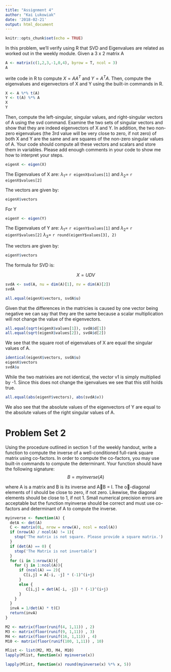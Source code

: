 ```yaml
---
title: "Assignment 4"
author: "Kai Lukowiak"
date: '2018-02-21'
output: html_document
---
```


```r
knitr::opts_chunk$set(echo = TRUE)
```


In this problem, we'll verify using R that SVD and Eigenvalues are related as worked
out in the weekly module. Given a 3 x 2 matrix A

```r
A <- matrix(c(1,2,3,-1,0,4), byrow = T, ncol = 3)
A
```

write code in R to compute $X = AA^T$ and $Y = A^TA$. Then, compute the eigenvalues
and eigenvectors of X and Y using the built-in commands in R.

```r
X <- A %*% t(A)
Y <- t(A) %*% A
X
Y
```

Then, compute the left-singular, singular values, and right-singular vectors of A using
the svd command. Examine the two sets of singular vectors and show that they are indeed
eigenvectors of X and Y. In addition, the two non-zero eigenvalues (the 3rd value will
be very close to zero, if not zero) of both X and Y are the same and are squares of the
non-zero singular values of A.
Your code should compute all these vectors and scalars and store them in variables.
Please add enough comments in your code to show me how to interpret your steps.
```r
eigenX <- eigen(X)
```
The Eigenvalues of X are: $\lambda_1 =$ `r eigenX$values[1]` and $\lambda_2 =$ `r eigenX$values[2]`

The vectors are given by: 
```r
eigenX$vectors
```


For Y
```r
eigenY <- eigen(Y)
```

The Eigenvalues of Y are: $\lambda_1 =$ `r eigenY$values[1]` and $\lambda_2 =$ `r eigenY$values[2]`  $\lambda_3 =$ `r round(eigenY$values[3], 2)`

The vectors are given by: 
```r
eigenY$vectors
```

The formula for SVD is:

$$ X = UDV$$
```r
svdA <- svd(A, nu = dim(A)[1], nv = dim(A)[2]) 
svdA
```

```r
all.equal(eigenX$vectors, svdA$u)
```
Given that the differences in the matricies is caused by one vector being negative we can say that they are the same because a scalar multiplication will not change the value of the eigenvectors.

```r
all.equal(sqrt(eigenX$values[1]), svdA$d[1])
all.equal(sqrt(eigenX$values[2]), svdA$d[2])
```
We see that the square root of eigenvalues of X are equal the singular values of A. 

```r
identical(eigenX$vectors, svdA$u)
eigenX$vectors
svdA$u
```

While the two matrixies are not identical, the vector v1 is simply multiplied by -1. Since this does not change the igenvalues we see that this still holds true. 

```r
all.equal(abs(eigenY$vectors), abs(svdA$v))
```

We also see that the absolute values of the eigenvectors of Y are equal to the absolute values of the right singular values of A. 


# Problem Set 2
Using the procedure outlined in section 1 of the weekly handout, write a function to
compute the inverse of a well-conditioned full-rank square matrix using co-factors. In order
to compute the co-factors, you may use built-in commands to compute the determinant.
Your function should have the following signature:
$$B = myinverse(A)$$

where A is a matrix and B is its inverse and AB = I. The o-diagonal elements of I
should be close to zero, if not zero. Likewise, the diagonal elements should be close to 1, if
not 1. Small numerical precision errors are acceptable but the function myinverse should
be correct and must use co-factors and determinant of A to compute the inverse.

```r
myinverse <- function(A) {
  detA <- det(A)
  C <- matrix(0L, nrow = nrow(A), ncol = ncol(A))
  if (nrow(A) / ncol(A) != 1){
    stop('The matrix is not square. Please provide a square matrix.')
  }
  if (det(A) == 0) {
    stop('The Matrix is not invertable')
  }
  for (i in 1:nrow(A)){
    for (j in 1:ncol(A)){
      if (ncol(A) == 2){
        C[i,j] = A[-i, -j] * (-1)^(i+j)
      }
      else {
         C[i,j] = det(A[-i, -j]) * (-1)^(i+j)
      }
    }
  }
  invA = 1/det(A) * t(C)
  return(invA)
}
```


```r
M2 <- matrix(floor(runif(4, 1,11)) , 2)
M3 <- matrix(floor(runif(9, 1,11)) , 3)
M4 <- matrix(floor(runif(16, 1,11)) , 4)
M10 <- matrix(floor(runif(100, 1,11)) , 10)

Mlist <- list(M2, M3, M4, M10)
lapply(Mlist, function(x) myinverse(x))
```


```r
lapply(Mlist, function(x) round(myinverse(x) %*% x, 5))
```


